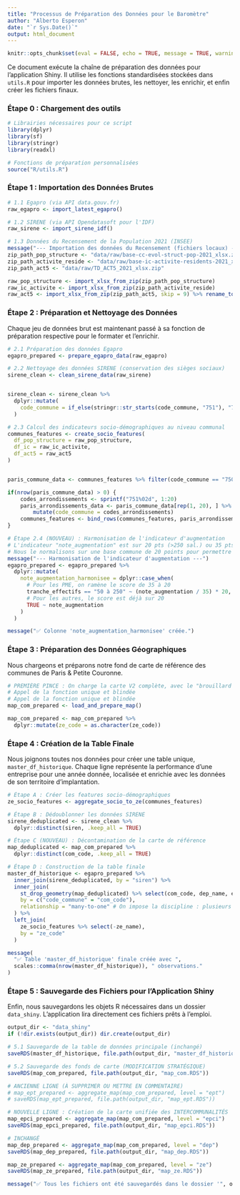 ```yaml
---
title: "Processus de Préparation des Données pour le Baromètre"
author: "Alberto Esperon"
date: "`r Sys.Date()`"
output: html_document
---
```


```r
knitr::opts_chunk$set(eval = FALSE, echo = TRUE, message = TRUE, warning = TRUE)
```

Ce document exécute la chaîne de préparation des données pour l'application Shiny. Il utilise les fonctions standardisées stockées dans `utils.R` pour importer les données brutes, les nettoyer, les enrichir, et enfin créer les fichiers finaux.

### Étape 0 : Chargement des outils

```r
# Librairies nécessaires pour ce script
library(dplyr)
library(sf)
library(stringr) 
library(readxl)

# Fonctions de préparation personnalisées
source("R/utils.R")
```

### Étape 1 : Importation des Données Brutes

```r
# 1.1 Egapro (via API data.gouv.fr)
raw_egapro <- import_latest_egapro()

# 1.2 SIRENE (via API Opendatasoft pour l'IDF)
raw_sirene <- import_sirene_idf()

# 1.3 Données du Recensement de la Population 2021 (INSEE)
message("--- Importation des données du Recensement (fichiers locaux) ---")
zip_path_pop_structure <- "data/raw/base-cc-evol-struct-pop-2021_xlsx.zip"
zip_path_activite_reside <- "data/raw/base-ic-activite-residents-2021_xlsx (1).zip"
zip_path_act5 <- "data/raw/TD_ACT5_2021_xlsx.zip"

raw_pop_structure <- import_xlsx_from_zip(zip_path_pop_structure)
raw_ic_activite <- import_xlsx_from_zip(zip_path_activite_reside)
raw_act5 <- import_xlsx_from_zip(zip_path_act5, skip = 9) %>% rename_to_com()
```

### Étape 2 : Préparation et Nettoyage des Données

Chaque jeu de données brut est maintenant passé à sa fonction de préparation respective pour le formater et l'enrichir.

```r
# 2.1 Préparation des données Egapro
egapro_prepared <- prepare_egapro_data(raw_egapro)

# 2.2 Nettoyage des données SIRENE (conservation des sièges sociaux)
sirene_clean <- clean_sirene_data(raw_sirene)


sirene_clean <- sirene_clean %>%
  dplyr::mutate(
    code_commune = if_else(stringr::str_starts(code_commune, "751"), "75056", code_commune)
  )

# 2.3 Calcul des indicateurs socio-démographiques au niveau communal
communes_features <- create_socio_features(
  df_pop_structure = raw_pop_structure,
  df_ic = raw_ic_activite,
  df_act5 = raw_act5
)


paris_commune_data <- communes_features %>% filter(code_commune == "75056")

if(nrow(paris_commune_data) > 0) {
    codes_arrondissements <- sprintf("751%02d", 1:20)
    paris_arrondissements_data <- paris_commune_data[rep(1, 20), ] %>%
        mutate(code_commune = codes_arrondissements)
    communes_features <- bind_rows(communes_features, paris_arrondissements_data)
}


```




```r
# Étape 2.4 (NOUVEAU) : Harmonisation de l'indicateur d'augmentation
# L'indicateur "note_augmentation" est sur 20 pts (>250 sal.) ou 35 pts (50-250 sal.)
# Nous le normalisons sur une base commune de 20 points pour permettre des moyennes cohérentes.
message("--- Harmonisation de l'indicateur d'augmentation ---")
egapro_prepared <- egapro_prepared %>%
  dplyr::mutate(
    note_augmentation_harmonisee = dplyr::case_when(
      # Pour les PME, on ramène le score de 35 à 20
      tranche_effectifs == "50 à 250" ~ (note_augmentation / 35) * 20,
      # Pour les autres, le score est déjà sur 20
      TRUE ~ note_augmentation
    )
  )

message("✅ Colonne 'note_augmentation_harmonisee' créée.")
```

### Étape 3 : Préparation des Données Géographiques

Nous chargeons et préparons notre fond de carte de référence des communes de Paris & Petite Couronne.

```r

# PREMIÈRE PINCE : On charge la carte V2 complète, avec le "brouillard de guerre" MGP
# Appel de la fonction unique et blindée
# Appel de la fonction unique et blindée
map_com_prepared <- load_and_prepare_map()

map_com_prepared <- map_com_prepared %>%
  dplyr::mutate(ze_code = as.character(ze_code))

```

### Étape 4 : Création de la Table Finale

Nous joignons toutes nos données pour créer une table unique, `master_df_historique`. Chaque ligne représente la performance d'une entreprise pour une année donnée, localisée et enrichie avec les données de son territoire d'implantation.

```r
# Étape A : Créer les features socio-démographiques
ze_socio_features <- aggregate_socio_to_ze(communes_features)

# Étape B : Dédoublonner les données SIRENE
sirene_deduplicated <- sirene_clean %>%
  dplyr::distinct(siren, .keep_all = TRUE)

# Étape C (NOUVEAU) : Décontamination de la carte de référence
map_deduplicated <- map_com_prepared %>%
  dplyr::distinct(com_code, .keep_all = TRUE)

# Étape D : Construction de la table finale
master_df_historique <- egapro_prepared %>%
  inner_join(sirene_deduplicated, by = "siren") %>%
  inner_join(
    st_drop_geometry(map_deduplicated) %>% select(com_code, dep_name, epci_name, ze_name, ze_code),
    by = c("code_commune" = "com_code"),
    relationship = "many-to-one" # On impose la discipline : plusieurs entreprises PAR commune
  ) %>%
  left_join(
    ze_socio_features %>% select(-ze_name),
    by = "ze_code"
  )

message(
  "✅ Table 'master_df_historique' finale créée avec ",
  scales::comma(nrow(master_df_historique)), " observations."
)
```

### Étape 5 : Sauvegarde des Fichiers pour l'Application Shiny

Enfin, nous sauvegardons les objets R nécessaires dans un dossier `data_shiny`. L'application lira directement ces fichiers prêts à l'emploi.

```r
output_dir <- "data_shiny"
if (!dir.exists(output_dir)) dir.create(output_dir)

# 5.1 Sauvegarde de la table de données principale (inchangé)
saveRDS(master_df_historique, file.path(output_dir, "master_df_historique.RDS"))

# 5.2 Sauvegarde des fonds de carte (MODIFICATION STRATÉGIQUE)
saveRDS(map_com_prepared, file.path(output_dir, "map_com.RDS"))

# ANCIENNE LIGNE (À SUPPRIMER OU METTRE EN COMMENTAIRE)
# map_ept_prepared <- aggregate_map(map_com_prepared, level = "ept")
# saveRDS(map_ept_prepared, file.path(output_dir, "map_ept.RDS"))

# NOUVELLE LIGNE : Création de la carte unifiée des INTERCOMMUNALITÉS
map_epci_prepared <- aggregate_map(map_com_prepared, level = "epci")
saveRDS(map_epci_prepared, file.path(output_dir, "map_epci.RDS"))

# INCHANGÉ
map_dep_prepared <- aggregate_map(map_com_prepared, level = "dep")
saveRDS(map_dep_prepared, file.path(output_dir, "map_dep.RDS"))

map_ze_prepared <- aggregate_map(map_com_prepared, level = "ze")
saveRDS(map_ze_prepared, file.path(output_dir, "map_ze.RDS"))

message("✅ Tous les fichiers ont été sauvegardés dans le dossier '", output_dir, "'.")

```